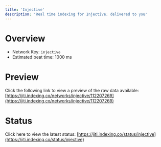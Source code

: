 ```yaml
---
title: 'Injective'
description: 'Real time indexing for Injective; delivered to you'
---
```


# Overview
- Network Key: `injective`
- Estimated beat time: 1000 ms

# Preview
Click the following link to view a preview of the raw data available: [https://jiti.indexing.co/networks/injective/112207269](https://jiti.indexing.co/networks/injective/112207269)

# Status
Click here to view the latest status: [https://jiti.indexing.co/status/injective](https://jiti.indexing.co/status/injective)
